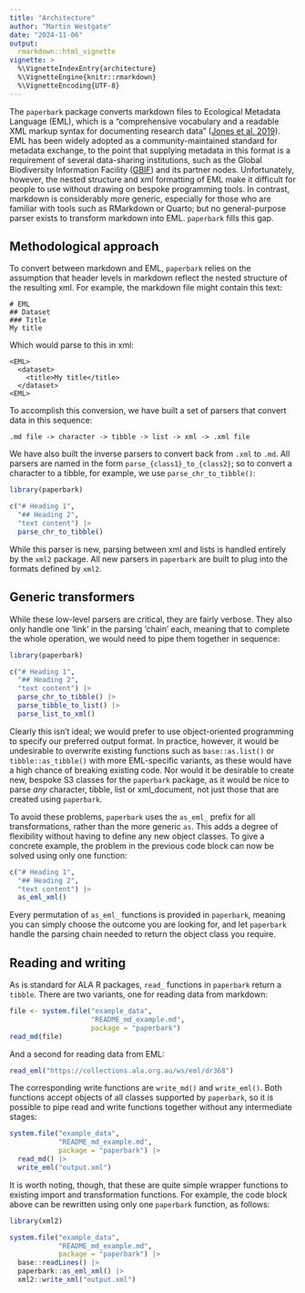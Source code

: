 ```yaml
---
title: "Architecture"
author: "Martin Westgate"
date: "2024-11-06"
output:
  rmarkdown::html_vignette
vignette: >
  %\VignetteIndexEntry{architecture}
  %\VignetteEngine{knitr::rmarkdown}
  %\VignetteEncoding{UTF-8}
---
```


The `paperbark` package converts markdown files to Ecological Metadata Language (EML),
which is a "comprehensive vocabulary and a readable XML markup syntax for 
documenting research data" 
([Jones et al. 2019](https://doi.org/10.5063/F11834T2)). EML has been widely
adopted as a community-maintained standard for metadata exchange, to the point 
that supplying metadata in this format is a requirement of several data-sharing
institutions, such as the Global Biodiversity Information Facility
([GBIF](https://gbif.org])) and its partner nodes. Unfortunately, however, the 
nested structure and xml formatting of EML make it difficult for people to use
without drawing on bespoke programming tools. In contrast, markdown is 
considerably more generic, especially for those who are familiar with tools such 
as RMarkdown or Quarto; but no general-purpose parser exists to transform 
markdown into EML. `paperbark` fills this gap.

## Methodological approach

To convert between markdown and EML, `paperbark` relies on the assumption that header
levels in markdown reflect the nested structure of the resulting xml. For
example, the markdown file might contain this text:

```
# EML
## Dataset
### Title
My title
```

Which would parse to this in xml:
```
<EML>
  <dataset>
    <title>My title</title>
  </dataset>
<EML>
```

To accomplish this conversion, we have built a set of parsers that convert
data in this sequence:

```
.md file -> character -> tibble -> list -> xml -> .xml file
```
We have also built the inverse parsers to convert back from `.xml` to `.md`. All
parsers are named in the form `parse_{class1}_to_{class2}`; so to convert a 
character to a tibble, for example, we use `parse_chr_to_tibble()`:

```r
library(paperbark)

c("# Heading 1", 
  "## Heading 2",
  "text content") |>
  parse_chr_to_tibble()
```

While this parser is new, parsing between xml and lists is handled entirely by 
the `xml2` package. All new parsers in `paperbark` are built to plug into the formats 
defined by `xml2`.

## Generic transformers

While these low-level parsers are critical, they are fairly verbose. They also
only handle one 'link' in the parsing 'chain' each, meaning that to complete the 
whole operation, we would need to pipe them together in sequence:

```r
library(paperbark)

c("# Heading 1", 
  "## Heading 2",
  "text content") |>
  parse_chr_to_tibble() |>
  parse_tibble_to_list() |>
  parse_list_to_xml()
```

Clearly this isn't ideal; we would prefer to use object-oriented programming
to specify our preferred output format. In practice, however, it would be 
undesirable to overwrite existing functions such as `base::as.list()` or
`tibble::as_tibble()` with more EML-specific variants, as these would have a
high chance of breaking existing code. Nor would it be desirable to create
new, bespoke S3 classes for the `paperbark` package, as it would be nice to parse
_any_ character, tibble, list or xml_document, not just those that are created 
using `paperbark`.

To avoid these problems, `paperbark` uses the `as_eml_` prefix for all transformations,
rather than the more generic `as`. This adds a degree of flexibility without 
having to define any new object classes. To give a concrete example, the problem 
in the previous code block can now be solved using only one function:

```r
c("# Heading 1", 
  "## Heading 2",
  "text content") |>
  as_eml_xml()
```

Every permutation of `as_eml_` functions is provided in `paperbark`, meaning you can 
simply choose the outcome you are looking for, and let `paperbark` handle the 
parsing chain needed to return the object class you require.

## Reading and writing

As is standard for ALA R packages, `read_` functions in `paperbark` return a `tibble`.
There are two variants, one for reading data from markdown:

```r
file <- system.file("example_data", 
                    "README_md_example.md", 
                    package = "paperbark")
read_md(file)
```

And a second for reading data from EML:

```r
read_eml("https://collections.ala.org.au/ws/eml/dr368")
```

The corresponding write functions are `write_md()` and `write_eml()`. Both
functions accept objects of all classes supported by `paperbark`, so it is possible 
to pipe read and write functions together without any intermediate stages:

```r
system.file("example_data", 
            "README_md_example.md", 
            package = "paperbark") |>
  read_md() |>
  write_eml("output.xml")
```

It is worth noting, though, that these are quite simple wrapper functions to 
existing import and transformation functions. For example, the code block above
can be rewritten using only one `paperbark` function, as follows:

```r
library(xml2)

system.file("example_data", 
            "README_md_example.md", 
            package = "paperbark") |>
  base::readLines() |>
  paperbark::as_eml_xml() |>
  xml2::write_xml("output.xml")
```
